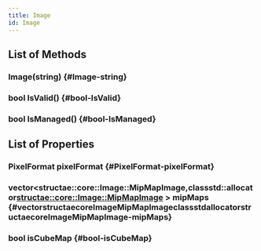 ```yaml
---
title: Image
id: Image
---
```


## List of Methods

### Image(string) {#Image-string}

### bool IsValid() {#bool-IsValid}

### bool IsManaged() {#bool-IsManaged}

## List of Properties

### PixelFormat pixelFormat {#PixelFormat-pixelFormat}

### vector<structae::core::Image::MipMapImage,classstd::allocator<structae::core::Image::MipMapImage> > mipMaps {#vectorstructaecoreImageMipMapImageclassstdallocatorstructaecoreImageMipMapImage-mipMaps}

### bool isCubeMap {#bool-isCubeMap}

